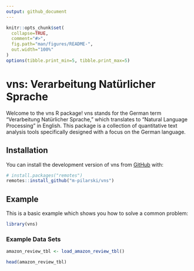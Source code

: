 ```yaml
---
output: github_document
---
```


<!-- README.md is generated from README.Rmd. Please edit that file -->

```r
knitr::opts_chunk$set(
  collapse=TRUE,
  comment="#>",
  fig.path="man/figures/README-",
  out.width="100%"
)
options(tibble.print_min=5, tibble.print_max=5)
```

# vns: Verarbeitung Natürlicher Sprache

Welcome to the vns R package! vns stands for the German term "Verarbeitung Natürlicher Sprache," which translates to "Natural Language Processing" in English. This package is a collection of quantitative text analysis tools specifically designed with a focus on the German language.

## Installation

You can install the development version of vns from [GitHub](https://github.com/) with:

```r
# install.packages("remotes")
remotes::install_github("m-pilarski/vns")
```

## Example

This is a basic example which shows you how to solve a common problem:

```r
library(vns)
```

### Example Data Sets

```r
amazon_review_tbl <- load_amazon_review_tbl()

head(amazon_review_tbl)
```
